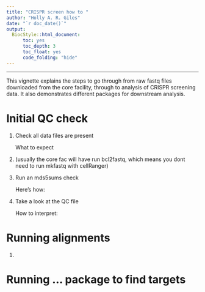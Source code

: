 ```yaml
---
title: "CRISPR screen how to "
author: "Holly A. R. Giles"
date: "`r doc_date()`"
output:
  BiocStyle::html_document:
      toc: yes
      toc_depth: 3
      toc_float: yes
      code_folding: "hide" 
---
```


------------------------------------------------------------------------

This vignette explains the steps to go through from raw fastq files downloaded from the core facility, through to analysis of CRISPR screening data. It also demonstrates different packages for downstream analysis. 

# Initial QC check

1.  Check all data files are present

    What to expect

2.  (usually the core fac will have run bcl2fastq, which means you dont need to run mkfastq with cellRanger)

3.  Run an mds5sums check

    Here's how:

4.  Take a look at the QC file

    How to interpret:

# Running alignments

1. 

# Running ... package to find targets

